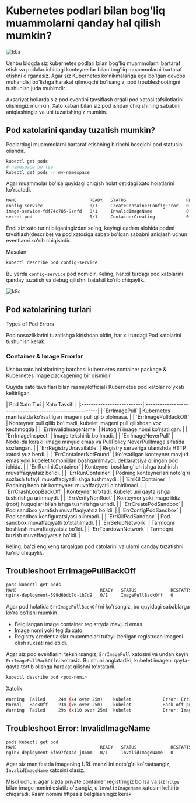 
# Kubernetes podlari bilan bog'liq muammolarni qanday hal qilish mumkin?

![k8s](https://raw.githubusercontent.com/devops-journey-uz/assets/main/images/tutorials/k8s/trubeleshoot-k8s/banner.png)


Ushbu blogda siz kubernetes podlari bilan bog'liq muammolarni bartaraf etish va podalar ichidagi konteynerlar bilan bog'liq muammolarni bartaraf etishni o'rganasiz. Agar siz Kubernetes ko'nikmalariga ega bo'lgan devops muhandisi bo'lishga harakat qilmoqchi bo'lsangiz, pod troubleshootingni tushunish juda muhimdir.

Aksariyat hollarda siz pod eventini tavsiflash orqali pod xatosi tafsilotlarini olishingiz mumkin. Xato xabari bilan siz pod ishdan chiqishining sababini aniqlashingiz va uni tuzatishingiz mumkin.

## Pod xatolarini qanday tuzatish mumkin?

Podlardagi muammolarni bartaraf etishning birinchi bosqichi pod statusini olishdir.

```bash
kubectl get pods
# namespace bo'lsa
kubectl get pods -n my-namespace
```
Agar muammolar bo'lsa quyidagi chiqish holat ostidagi xato holatlarini ko'rsatadi.

```bash
NAME                            READY   STATUS                       RESTARTS   AGE
config-service                  0/1     CreateContainerConfigError   0          20s
image-service-fdf74c785-9znfd   0/1     InvalidImageName             0          30s
secret-pod                      0/1     ContainerCreating            0          15s
```

Endi siz xato turini bilganingizdan so'ng, keyingi qadam alohida podmi tavsiflash(describe) va pod xatosiga sabab bo'lgan sababni aniqlash uchun eventlarni ko'rib chiqishdir.

Masalan
```bash
kubectl describe pod config-service
```
Bu yerda `config-service` pod nomidir. Keling, har xil turdagi pod xatolarini qanday tuzatish va debug qilishni batafsil ko'rib chiqaylik.


![k8s](https://raw.githubusercontent.com/devops-journey-uz/assets/main/images/tutorials/k8s/trubeleshoot-k8s/image1.png)

## Pod xatolarining turlari
Types of Pod Errors

Pod nosozliklarini tuzatishga kirishdan oldin, har xil turdagi Pod xatolarini tushunish kerak.
### Container & Image Errorlar
Ushbu xato holatlarining barchasi kubernetes container package & Kubernetes image packagening bir qismidir

Quyida xato tavsiflari bilan rasmiy(official) Kubernetes pod xatolar ro'yxati keltirilgan.

<Callout type="info" emoji="">
| Pod Xato Turi             | Xato Tavsifi                                             |
|:--------------------------|:---------------------------------------------------------|
| `ErrImagePull`            | Kubernetes manifestda ko'rsatilgan imageni pull qilib ololmasa. |
| `ErrImagePullBackOff`     | Konteyner pull qilib bo'lmadi, kubelet imageni pull qilishdan voz kechmoqda |
| `ErrInvalidImageName`     | Notog'ri image nomi ko'rsatilgan. |
| `ErrImageInspect`         | Image tekshirib bo'lmadi. |
| `ErrImageNeverPull`       | Node-da kerakli image mavjud emas va PullPolicy NeverPullImage sifatida sozlangan. |
| `ErrRegistryUnavailable`  | Registry serveriga ulanishda HTTP xatosi yuz berdi. |
| `ErrContainerNotFound`    | Ko'rsatilgan konteyner mavjud emas yoki kubelet tomonidan boshqarilmaydi, deklaratsiya qilingan pod ichida. |
| `ErrRunInitContainer`     | Konteyner boshlang'ich ishga tushirish muvaffaqiyatsiz bo'ldi. |
| `ErrRunContainer`         | Podning konteynerlari noto'g'ri sozlash tufayli muvaffaqiyatli ishga tushmaydi. |
| `ErrKillContainer`        | Podning hech bir konteyneri muvaffaqiyatli o'chirilmadi. |
| `ErrCrashLoopBackOff`     | Konteyner to'xtadi. Kubelet uni qayta ishga tushirishga urinmaydi. |
| `ErrVerifyNonRoot`        | Konteyner yoki image ildiz (root) huquqlari bilan ishga tushirishga urindi. |
| `ErrCreatePodSandbox`     | Pod sandbox yaratish muvaffaqiyatsiz bo'ldi. |
| `ErrConfigPodSandbox`     | Pod sandbox konfiguratsiyasi olinmadi. |
| `ErrKillPodSandbox`       | Pod sandbox muvaffaqiyatli to'xtatilmadi. |
| `ErrSetupNetwork`         | Tarmoqni boshlash muvaffaqiyatsiz bo'ldi. |
| `ErrTeardownNetwork`      | Tarmoqni buzish muvaffaqiyatsiz bo'ldi. |

</Callout>

Keling, ba'zi eng keng tarqalgan pod xatolarini va ularni qanday tuzatishni ko'rib chiqaylik.

## Troubleshoot ErrImagePullBackOff

```bash
pods kubectl get pods
NAME                                READY   STATUS             RESTARTS   AGE
nginx-deployment-599d6bdb7d-lh7d9   0/1     ImagePullBackOff   0          7m17s
```

Agar pod holatida `ErrImagePullBackOff`ni ko'rsangiz, bu quyidagi sabablarga ko'ra bo'lishi mumkin.

* Belgilangan image container registryda mavjud emas.
* Image nomi yoki tegida xato.
* Registry credentialslar muammolari tufayli berilgan registrdan imageni olish ruxsati rad etildi.

Agar siz pod eventlarini tekshirsangiz, `ErrImagePull` xatosini va undan keyin `ErrImagePullBackOff`ni ko'rasiz. Bu shuni anglatadiki, kubelet imageni qayta-qayta tortib olishga harakat qilishni to'xtatadi.

```bash
kubectl describe pod <pod-nomi>
```

Xatolik

```bash
Warning  Failed     24m (x4 over 25m)    kubelet            Error: ErrImagePull
Normal   BackOff    23m (x6 over 25m)    kubelet            Back-off pulling image "ngasdinx:latest"
Warning  Failed     29s (x110 over 25m)  kubelet            Error: ImagePullBackOff
```

## Troubleshoot Error: InvalidImageName

```bash
pods kubectl get pod
NAME                                READY   STATUS             RESTARTS   AGE
nginx-deployment-6f597fc4cd-j86mm   0/1     InvalidImageName   0          7m26s
```
Agar siz manifestda imagening URL manzilini noto'g'ri ko'rsatsangiz, `InvalidImageName` xatosini olasiz.

Misol uchun, agar sizda private container registringiz bo'lsa va siz `https` bilan image nomini eslatib o'tsangiz, u `InvalidImageName` xatosini keltirib chiqaradi. Rasm nomini httpssiz belgilashingiz kerak